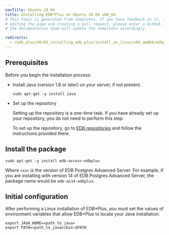 ```yaml
---
navTitle: Ubuntu 20.04
title: Installing EDB*Plus on Ubuntu 20.04 x86_64
# This topic is generated from templates. If you have feedback on it, instead of
# editing the page and creating a pull request, please enter a GitHub issue and
# the documentation team will update the templates accordingly.

redirects:
  - /edb_plus/40/03_installing_edb_plus/install_on_linux/x86_amd64/edbplus_ubuntu20_x86
---
```


## Prerequisites

Before you begin the installation process:

- Install Java (version 1.8 or later) on your server, if not present.

  ```shell
  sudo apt-get -y install java
  ```

- Set up the repository

  Setting up the repository is a one-time task. If you have already set up your repository, you do not need to perform this step.

  To set up the repository, go to [EDB repositories](https://www.enterprisedb.com/repos-downloads) and follow the instructions provided there.

## Install the package

```shell
sudo apt-get -y install edb-as<xx>-edbplus
```

Where `<xx>` is the version of EDB Postgres Advanced Server. For example, if you are installing with version 14 of EDB Postgres Advanced Server, the package name would be `edb-as14-edbplus`.

## Initial configuration

After performing a Linux installation of EDB\*Plus, you must set the values of environment variables that allow EDB\*Plus to locate your Java installation:

```shell
export JAVA_HOME=<path_to_java>
export PATH=<path_to_java>/bin:$PATH
```

